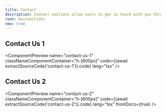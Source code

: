 ```yaml
---
title: Contact
description: Contact sections allow users to get in touch with you through a form or other contact methods. They are essential for gathering user feedback, inquiries, and support requests.
root: mainsections
new: true
---
```



## Contact Us 1

<ComponentPreview
  name="contact-us-1"
  classNameComponentContainer="h-[600px]"
  code={(await extractSourceCode('contact-us-1')).code}
  lang="tsx"
/>

## Contact Us 2

<ComponentPreview
  name="contact-us-2"
  classNameComponentContainer="h-[600px]"
  code={(await extractSourceCode('contact-us-2')).code}
  lang="tsx"
  fromDocs={true}
/>